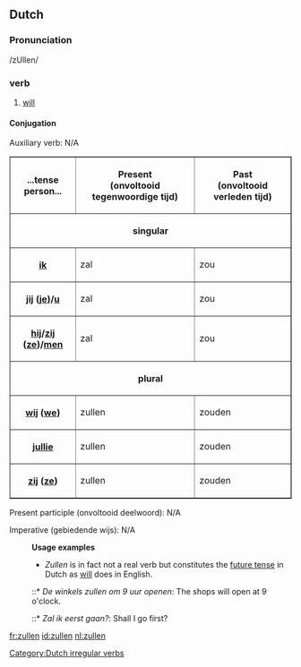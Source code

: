 == Dutch ==
===Pronunciation===
/zUllen/ 
===verb===
#[[will]]
====Conjugation====

Auxiliary verb: N/A

<table border=1 cellspacing=0 cellpadding=2>
<tr><th>...tense<br>person...</th><th>Present <br>(onvoltooid tegenwoordige tijd)</th><th>Past <br>(onvoltooid verleden tijd)</th></tr>
<tr><th colspan=4>singular</th></tr>
<tr><th>[[ik]]</th><td>zal</td><td>zou</td></tr>
<tr><th>[[jij]] ([[je]])/[[u]]</th><td>zal</td><td>zou</td></tr>
<tr><th>[[hij]]/[[zij]] ([[ze]])/[[men]]</th><td>zal</td><td>zou</td></tr>
<tr><th colspan=4>plural</th></tr>
<tr><th>[[wij]] ([[we]])</th><td>zullen</td><td>zouden</td></tr>
<tr><th>[[jullie]]</th><td>zullen</td><td>zouden</td></tr>
<tr><th>[[zij]] ([[ze]])</th><td>zullen</td><td>zouden</td></tr>
</table>

Present participle (onvoltooid deelwoord): N/A

Imperative (gebiedende wijs): N/A

:'''Usage examples'''
:* ''Zullen'' is in fact not a real verb but constitutes the [[future tense]] in Dutch as [[will]] does in English.
:::* ''De winkels zullen om 9 uur openen'': The shops will open at 9 o'clock.
:::* ''Zal ik eerst gaan?'': Shall I go first?

[[Category:Dutch irregular verbs]]
[[fr:zullen]]
[[id:zullen]]
[[nl:zullen]]